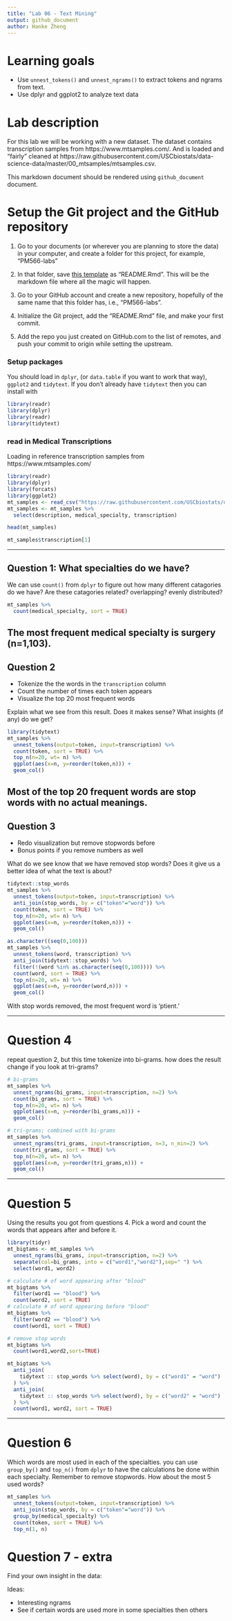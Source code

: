 ```yaml
---
title: "Lab 06 - Text Mining"
output: github_document
author: Hanke Zheng
---
```




# Learning goals

- Use `unnest_tokens()` and `unnest_ngrams()` to extract tokens and ngrams from text.
- Use dplyr and ggplot2 to analyze text data

# Lab description

For this lab we will be working with a new dataset. The dataset contains transcription samples from https://www.mtsamples.com/. And is loaded and "fairly" cleaned at https://raw.githubusercontent.com/USCbiostats/data-science-data/master/00_mtsamples/mtsamples.csv.

This markdown document should be rendered using `github_document` document.

# Setup the Git project and the GitHub repository

1. Go to your documents (or wherever you are planning to store the data) in your computer, and create a folder for this project, for example, "PM566-labs"

2. In that folder, save [this template](https://raw.githubusercontent.com/USCbiostats/PM566/master/content/assignment/06-lab.Rmd) as "README.Rmd". This will be the markdown file where all the magic will happen.

3. Go to your GitHub account and create a new repository, hopefully of the same name that this folder has, i.e., "PM566-labs".

4. Initialize the Git project, add the "README.Rmd" file, and make your first commit.

5. Add the repo you just created on GitHub.com to the list of remotes, and push your commit to origin while setting the upstream.

### Setup packages

You should load in `dplyr`, (or `data.table` if you want to work that way), `ggplot2` and `tidytext`.
If you don't already have `tidytext` then you can install with

```r
library(readr)
library(dplyr)
library(readr)
library(tidytext)
```

### read in Medical Transcriptions

Loading in reference transcription samples from https://www.mtsamples.com/

```r
library(readr)
library(dplyr)
library(forcats)
library(ggplot2)
mt_samples <- read_csv("https://raw.githubusercontent.com/USCbiostats/data-science-data/master/00_mtsamples/mtsamples.csv")
mt_samples <- mt_samples %>%
  select(description, medical_specialty, transcription)

head(mt_samples)

mt_samples$transcription[1]
```

---

## Question 1: What specialties do we have?

We can use `count()` from `dplyr` to figure out how many different catagories do we have? Are these catagories related? overlapping? evenly distributed?

```r
mt_samples %>%
  count(medical_specialty, sort = TRUE)
```
The most frequent medical specialty is surgery (n=1,103).
---

## Question 2

- Tokenize the the words in the `transcription` column
- Count the number of times each token appears
- Visualize the top 20 most frequent words

Explain what we see from this result. Does it makes sense? What insights (if any) do we get?

```r
library(tidytext)
mt_samples %>%
  unnest_tokens(output=token, input=transcription) %>%
  count(token, sort = TRUE) %>%
  top_n(n=20, wt= n) %>%
  ggplot(aes(x=n, y=reorder(token,n))) +
  geom_col()

```
Most of the top 20 frequent words are stop words with no actual meanings. 
---

## Question 3

- Redo visualization but remove stopwords before
- Bonus points if you remove numbers as well

What do we see know that we have removed stop words? Does it give us a better idea of what the text is about?

```r
tidytext::stop_words
mt_samples %>%
  unnest_tokens(output=token, input=transcription) %>%
  anti_join(stop_words, by = c("token"="word")) %>%
  count(token, sort = TRUE) %>%
  top_n(n=20, wt= n) %>%
  ggplot(aes(x=n, y=reorder(token,n))) +
  geom_col()

```

```r

as.character((seq(0,100)))
mt_samples %>%
  unnest_tokens(word, transcription) %>%
  anti_join(tidytext::stop_words) %>%
  filter(!(word %in% as.character(seq(0,100)))) %>%
  count(word, sort = TRUE) %>%
  top_n(n=20, wt= n) %>%
  ggplot(aes(x=n, y=reorder(word,n))) +
  geom_col()
```
With stop words removed, the most frequent word is 'ptient.'

---

# Question 4

repeat question 2, but this time tokenize into bi-grams. how does the result change if you look at tri-grams?

```r
# bi-grams
mt_samples %>%
  unnest_ngrams(bi_grams, input=transcription, n=2) %>%
  count(bi_grams, sort = TRUE) %>%
  top_n(n=20, wt= n) %>%
  ggplot(aes(x=n, y=reorder(bi_grams,n))) +
  geom_col()

# tri-grams; combined with bi-grams
mt_samples %>%
  unnest_ngrams(tri_grams, input=transcription, n=3, n_min=2) %>%
  count(tri_grams, sort = TRUE) %>%
  top_n(n=20, wt= n) %>%
  ggplot(aes(x=n, y=reorder(tri_grams,n))) +
  geom_col()

```


---

# Question 5
Using the results you got from questions 4. Pick a word and count the words that appears after and before it.
```r
library(tidyr)
mt_bigtams <- mt_samples %>%
  unnest_ngrams(bi_grams, input=transcription, n=2) %>%
  separate(col=bi_grams, into = c("word1","word2"),sep=" ") %>%
  select(word1, word2) 

# calculate # of word appearing after "blood"
mt_bigtams %>%
  filter(word1 == "blood") %>%
  count(word2, sort = TRUE)
# calculate # of word appearing before "blood"
mt_bigtams %>%
  filter(word2 == "blood") %>%
  count(word1, sort = TRUE)

# remove stop words
mt_bigtams %>%
  count(word1,word2,sort=TRUE)

mt_bigtams %>%
  anti_join(
    tidytext :: stop_words %>% select(word), by = c("word1" = "word")
  ) %>%
  anti_join(
    tidytext :: stop_words %>% select(word), by = c("word2" = "word")
  ) %>%
  count(word1, word2, sort = TRUE)

```

---

# Question 6 

Which words are most used in each of the specialties. you can use `group_by()` and `top_n()` from `dplyr` to have the calculations be done within each specialty. Remember to remove stopwords. How about the most 5 used words?

```r
mt_samples %>%
  unnest_tokens(output=token, input=transcription) %>%
  anti_join(stop_words, by = c("token"="word")) %>%
  group_by(medical_specialty) %>%
  count(token, sort = TRUE) %>%
  top_n(1, n)
```


# Question 7 - extra

Find your own insight in the data:

Ideas:

- Interesting ngrams
- See if certain words are used more in some specialties then others
